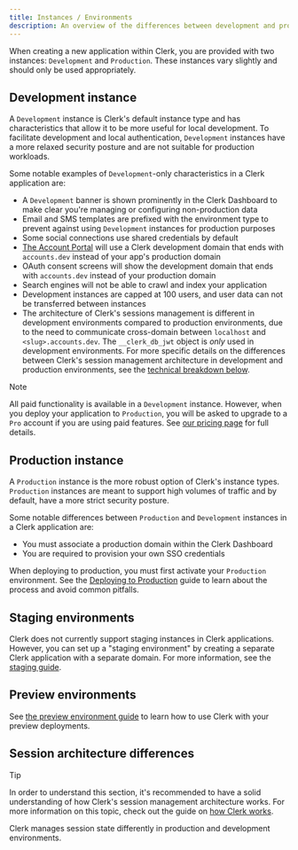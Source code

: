 ```yaml
---
title: Instances / Environments
description: An overview of the differences between development and production instances.
---
```


When creating a new application within Clerk, you are provided with two instances: `Development` and `Production`.  These instances vary slightly and should only be used appropriately.

## Development instance

A `Development` instance is Clerk's default instance type and has characteristics that allow it to be more useful for local development. To facilitate development and local authentication, `Development` instances have a more relaxed security posture and are not suitable for production workloads.

Some notable examples of `Development`-only characteristics in a Clerk application are:

- A `Development` banner is shown prominently in the Clerk Dashboard to make clear you're managing or configuring non-production data
- Email and SMS templates are prefixed with the environment type to prevent against using `Development` instances for production purposes
- Some social connections use shared credentials by default
- [The Account Portal](/docs/account-portal/overview) will use a Clerk development domain that ends with `accounts.dev` instead of your app's production domain
- OAuth consent screens will show the development domain that ends with `accounts.dev` instead of your production domain
- Search engines will not be able to crawl and index your application
- Development instances are capped at 100 users, and user data can not be transferred between instances
- The architecture of Clerk's sessions management is different in development environments compared to production environments, due to the need to communicate cross-domain between `localhost` and `<slug>.accounts.dev`. The `__clerk_db_jwt` object is _only_ used in development environments. For more specific details on the differences between Clerk's session management architecture in development and production environments, see the [technical breakdown below](#session-management-architecture-differences-between-clerk-environments).

> [!NOTE]
> All paid functionality is available in a `Development` instance. However, when you deploy your application to `Production`, you will be asked to upgrade to a `Pro` account if you are using paid features. See [our pricing page](/pricing) for full details.

## Production instance

A `Production` instance is the more robust option of Clerk's instance types. `Production` instances are meant to support high volumes of traffic and by default, have a more strict security posture.

Some notable differences between `Production` and `Development` instances in a Clerk application are:

- You must associate a production domain within the Clerk Dashboard
- You are required to provision your own SSO credentials

When deploying to production, you must first activate your `Production` environment. See the [Deploying to Production](/docs/deployments/overview) guide to learn about the process and avoid common pitfalls.

## Staging environments

Clerk does not currently support staging instances in Clerk applications. However, you can set up a "staging environment" by creating a separate Clerk application with a separate domain. For more information, see the [staging guide](/docs/deployments/set-up-staging).

## Preview environments

See [the preview environment guide](/docs/deployments/set-up-preview-environment) to learn how to use Clerk with your preview deployments.

## Session architecture differences

> [!TIP]
> In order to understand this section, it's recommended to have a solid understanding of how Clerk's session management architecture works. For more information on this topic, check out the guide on [how Clerk works](/docs/how-clerk-works/overview).

Clerk manages session state differently in production and development environments.

<Include src="_partials/clerkdbjwt-vs-client-cookie" />
